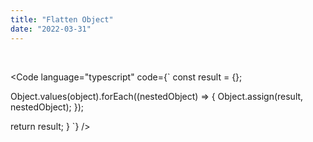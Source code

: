 ```yaml
---
title: "Flatten Object"
date: "2022-03-31"
---
```


<br />

<Code
  language="typescript"
  code={`
  const result = {};

  Object.values(object).forEach((nestedObject) => {
    Object.assign(result, nestedObject);
  });

  return result;
}
`}
/>
